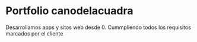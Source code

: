 # Portfolio canodelacuadra
Desarrollamos apps y sitos web desde 0. Cummpliendo todos los requisitos marcados por el cliente
